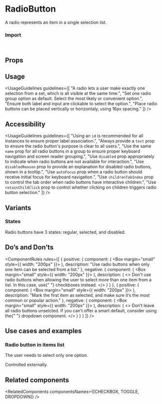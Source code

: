 
<Meta of={RadioButtonStories} />

# RadioButton

A radio represents an item in a single selection list.

<Canvas of={RadioButtonStories.Overview} />

### Import

```js
import { RadioButton } from "@vibe/core";
```

## Props

<PropsTable />

## Usage

<UsageGuidelines
  guidelines={[
    "A radio lets a user make exactly one selection from a set, which is all visible at the same time.",
    "Set one radio group option as default. Select the most likely or convenient option.",
    "Ensure both label and input are clickable to select the option.",
    "Place radio buttons  can be placed vertically or horizontaly, using 16px spacing."
  ]}
/>

## Accessibility

<UsageGuidelines
  guidelines={[
    "Using an `id` is recommended for all instances to ensure proper label association.",
    "Always provide a `text` prop to ensure the radio button's purpose is clear to all users.",
    "Use the same `name` prop for all radio buttons in a group to ensure proper keyboard navigation and screen reader grouping.",
    "Use `disabled` prop appropriately to indicate when radio buttons are not available for interaction.",
    "Use `disabledReason` prop to provide an explanation for disabled radio buttons, shown in a tooltip.",
    "Use `autoFocus` prop when a radio button should receive initial focus for keyboard navigation.",
    "Use `childrenTabIndex` prop to control the tab order when radio buttons have interactive children.",
    "Use `retainChildClick` prop to control whether clicking on children triggers radio button selection."
  ]}
/>

<TipDropdown />

## Variants

### States

Radio buttons have 3 states: regular, selected, and disabled.

<Canvas of={RadioButtonStories.States} />

## Do’s and Don’ts

<ComponentRules
  rules={[
    {
      positive: {
        component: (
          <DialogContentContainer>
            <Box margin="small" style={{ width: "200px" }}>
              <Flex direction="column" gap="medium" align="start">
                <RadioButton text="Item 1" name="radio-buttons-group-1" />
                <RadioButton text="Item 2" name="radio-buttons-group-1" defaultChecked />
              </Flex>
            </Box>
          </DialogContentContainer>
        ),
        description: "Use radio buttons when only one item can be selected from a list."
      },
      negative: {
        component: (
          <DialogContentContainer>
            <Box margin="small" style={{ width: "200px" }}>
              <Flex direction="column" gap="medium" align="start">
                <RadioButton text="Item 1" checked />
                <RadioButton text="Item 2" checked />
              </Flex>
            </Box>
          </DialogContentContainer>
        ),
        description: (
          <>
            Don't use radio buttons when allowing the user to select more than one item from a list. In this case, use{" "}
            <StorybookLink page="Components/Checkbox">checkboxes</StorybookLink> instead.
          </>
        )
      }
    },
    {
      positive: {
        component: (
          <DialogContentContainer>
            <Box margin="small" style={{ width: "200px" }}>
              <Flex direction="column" gap="medium" align="start">
                <RadioButton text="Item 1" name="radio-buttons-group-2" defaultChecked />
                <RadioButton text="Item 2" name="radio-buttons-group-2" />
                <RadioButton text="Item 3" name="radio-buttons-group-2" />
              </Flex>
            </Box>
          </DialogContentContainer>
        ),
        description: "Mark the first item as selected, and make sure it’s the most common or popular action."
      },
      negative: {
        component: (
          <DialogContentContainer>
            <Box margin="small" style={{ width: "200px" }}>
              <Flex direction="column" gap="medium" align="start">
                <RadioButton text="Item 1" name="radio-buttons-group-3" />
                <RadioButton text="Item 2" name="radio-buttons-group-3" />
                <RadioButton text="Item 3" name="radio-buttons-group-3" />
              </Flex>
            </Box>
          </DialogContentContainer>
        ),
        description: (
          <>
            Don’t leave all radio buttons unselcted. If you can’t offer a smart default, consider using the{" "}
            <StorybookLink page="Components/Dropdown">dropdown component.</StorybookLink>
          </>
        )
      }
    }
  ]}
/>

## Use cases and examples

### Radio button in items list

The user needs to select only one option.

<Canvas of={RadioButtonStories.RadioButtonInItemsList} />

Controlled externally.

<Canvas of={RadioButtonStories.ControlledRadioButtons} />

## Related components

<RelatedComponents componentsNames={[CHECKBOX, TOGGLE, DROPDOWN]} />
